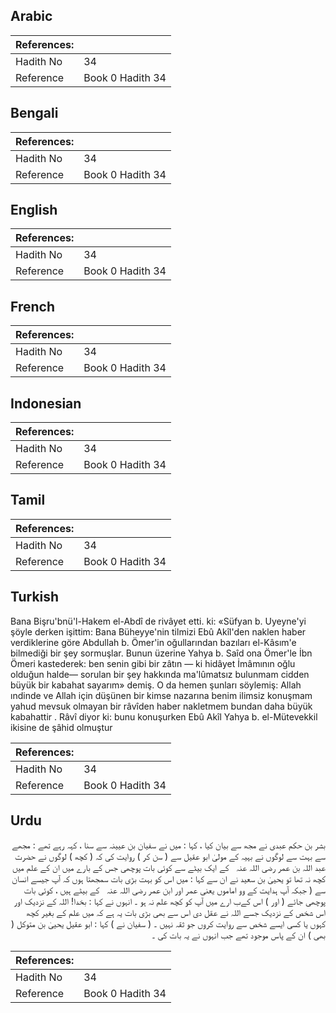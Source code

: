 ## Arabic


<div dir="rtl" lang="ar" style={{fontSize:'larger',backgroundColor:'#f8f9fa',padding:20}}>

</div>
<div style={{backgroundColor:'#f8f9fa',padding:20, marginBottom: 10}}><table> <thead> <tr> <th>References:</th> <th></th> </tr> </thead> <tbody><tr><td>Hadith No</td><td>34</td></tr><tr><td>Reference</td><td>Book 0 Hadith 34</td></tr></tbody></table></div>

## Bengali


<div dir="ltr" lang="bn" style={{fontSize:'larger',backgroundColor:'#f8f9fa',padding:20}}>

</div>
<div style={{backgroundColor:'#f8f9fa',padding:20, marginBottom: 10}}><table> <thead> <tr> <th>References:</th> <th></th> </tr> </thead> <tbody><tr><td>Hadith No</td><td>34</td></tr><tr><td>Reference</td><td>Book 0 Hadith 34</td></tr></tbody></table></div>

## English


<div dir="ltr" lang="en" style={{fontSize:'larger',backgroundColor:'#f8f9fa',padding:20}}>

</div>
<div style={{backgroundColor:'#f8f9fa',padding:20, marginBottom: 10}}><table> <thead> <tr> <th>References:</th> <th></th> </tr> </thead> <tbody><tr><td>Hadith No</td><td>34</td></tr><tr><td>Reference</td><td>Book 0 Hadith 34</td></tr></tbody></table></div>

## French


<div dir="ltr" lang="fr" style={{fontSize:'larger',backgroundColor:'#f8f9fa',padding:20}}>

</div>
<div style={{backgroundColor:'#f8f9fa',padding:20, marginBottom: 10}}><table> <thead> <tr> <th>References:</th> <th></th> </tr> </thead> <tbody><tr><td>Hadith No</td><td>34</td></tr><tr><td>Reference</td><td>Book 0 Hadith 34</td></tr></tbody></table></div>

## Indonesian


<div dir="ltr" lang="id" style={{fontSize:'larger',backgroundColor:'#f8f9fa',padding:20}}>

</div>
<div style={{backgroundColor:'#f8f9fa',padding:20, marginBottom: 10}}><table> <thead> <tr> <th>References:</th> <th></th> </tr> </thead> <tbody><tr><td>Hadith No</td><td>34</td></tr><tr><td>Reference</td><td>Book 0 Hadith 34</td></tr></tbody></table></div>

## Tamil


<div dir="ltr" lang="ta" style={{fontSize:'larger',backgroundColor:'#f8f9fa',padding:20}}>

</div>
<div style={{backgroundColor:'#f8f9fa',padding:20, marginBottom: 10}}><table> <thead> <tr> <th>References:</th> <th></th> </tr> </thead> <tbody><tr><td>Hadith No</td><td>34</td></tr><tr><td>Reference</td><td>Book 0 Hadith 34</td></tr></tbody></table></div>

## Turkish


<div dir="ltr" lang="tr" style={{fontSize:'larger',backgroundColor:'#f8f9fa',padding:20}}>
Bana Bişru'bnü'l-Hakem el-Abdî de rivâyet etti. ki: «Süfyan b. Uyeyne'yi şöyle derken işittim: Bana Büheyye'nin tilmizi Ebû Akîl'den naklen haber verdiklerine göre Abdullah b. Ömer'in oğullarından bazıları el-Kâsım'e bilmediği bir şey sormuşlar. Bunun üzerine Yahya b. Saîd ona Ömer'le İbn Ömeri kastederek: ben senin gibi bir zâtın — ki hidâyet İmâmının oğlu olduğun halde— sorulan bir şey hakkında ma'lûmatsız bulunmam cidden büyük bir kabahat sayarım» demiş. O da hemen şunları söylemiş: Allah ındinde ve Allah için düşünen bir kimse nazarına benim ilimsiz konuşmam yahud mevsuk olmayan bir râvîden haber nakletmem bundan daha büyük kabahattir . Râvî diyor ki: bunu konuşurken Ebû Akîl Yahya b. el-Mütevekkil ikisine de şâhid olmuştur
</div>
<div style={{backgroundColor:'#f8f9fa',padding:20, marginBottom: 10}}><table> <thead> <tr> <th>References:</th> <th></th> </tr> </thead> <tbody><tr><td>Hadith No</td><td>34</td></tr><tr><td>Reference</td><td>Book 0 Hadith 34</td></tr></tbody></table></div>

## Urdu


<div dir="rtl" lang="ur" style={{fontSize:'larger',backgroundColor:'#f8f9fa',padding:20}}>
بشر بن حکم عبدی نے مجھ سے بیان کیا ، کہا : میں نے سفیان بن عیینہ سے سنا ، کہہ رہے تھے : مجھے سے بہت سے لوگوں نے بہیہ کے مولیٰ ابو عقیل سے ( سن کر ) روایت کی کہ ( کچھ ) لوگوں نے حضرت عبد اللہ بن عمر ‌رضی ‌اللہ ‌عنہ ‌ ‌ کے ایک بیٹے سے کوئی بات پوچھی جس کے بارے میں ان کے علم میں کچھ نہ تھا تو یحییٰ بن سعید نے ان سے کہا : میں اس کو بہت بڑی بات سمجھتا ہوں کہ آپ جیسے انسان سے ( جبکہ آپ ہدایت کے وو اماموں یعنی عمر اور ابن عمر ‌رضی ‌اللہ ‌عنہ ‌ ‌ کے بیٹے ہیں ، کوئی بات پوچھی جائے ( اور ) اس کےب ارے میں آپ کو کچھ علم نہ ہو ۔ انہوں نے کہا : بخدا! اللہ کے نزدیک اور اس شخص کے نزدیک جسے اللہ نے عقل دی اس سے بھی بڑی بات یہ ہے کہ میں علم کے بغیر کچھ کہوں یا کسی ایسے شخص سے روایت کروں جو ثقہ نہیں ۔ ( سفیان نے ) کہا : ابو عقیل یحییٰ بن متوکل ( بھی ) ان کے پاس موجود تھے جب انہوں نے یہ بات کی ۔
</div>
<div style={{backgroundColor:'#f8f9fa',padding:20, marginBottom: 10}}><table> <thead> <tr> <th>References:</th> <th></th> </tr> </thead> <tbody><tr><td>Hadith No</td><td>34</td></tr><tr><td>Reference</td><td>Book 0 Hadith 34</td></tr></tbody></table></div>